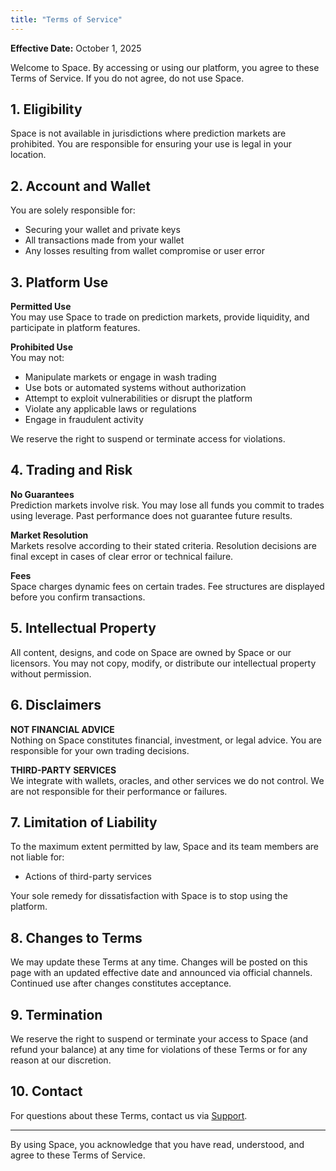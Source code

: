 ```yaml
---
title: "Terms of Service"
---
```


**Effective Date:** October 1, 2025

Welcome to Space. By accessing or using our platform, you agree to these Terms of Service. If you do not agree, do not use Space.

## 1. Eligibility

Space is not available in jurisdictions where prediction markets are prohibited. You are responsible for ensuring your use is legal in your location.

## 2. Account and Wallet

You are solely responsible for:

- Securing your wallet and private keys
- All transactions made from your wallet
- Any losses resulting from wallet compromise or user error

## 3. Platform Use

**Permitted Use**\
You may use Space to trade on prediction markets, provide liquidity, and participate in platform features.

**Prohibited Use**\
You may not:

- Manipulate markets or engage in wash trading
- Use bots or automated systems without authorization
- Attempt to exploit vulnerabilities or disrupt the platform
- Violate any applicable laws or regulations
- Engage in fraudulent activity

We reserve the right to suspend or terminate access for violations.

## 4. Trading and Risk

**No Guarantees**\
Prediction markets involve risk. You may lose all funds you commit to trades using leverage. Past performance does not guarantee future results.

**Market Resolution**\
Markets resolve according to their stated criteria. Resolution decisions are final except in cases of clear error or technical failure.

**Fees**\
Space charges dynamic fees on certain trades. Fee structures are displayed before you confirm transactions.

## 5. Intellectual Property

All content, designs, and code on Space are owned by Space or our licensors. You may not copy, modify, or distribute our intellectual property without permission.

## 6. Disclaimers

**NOT FINANCIAL ADVICE**\
Nothing on Space constitutes financial, investment, or legal advice. You are responsible for your own trading decisions.

**THIRD-PARTY SERVICES**\
We integrate with wallets, oracles, and other services we do not control. We are not responsible for their performance or failures.

## 7. Limitation of Liability

To the maximum extent permitted by law, Space and its team members are not liable for:

- Actions of third-party services

Your sole remedy for dissatisfaction with Space is to stop using the platform.

## 8. Changes to Terms

We may update these Terms at any time. Changes will be posted on this page with an updated effective date and announced via official channels. Continued use after changes constitutes acceptance.

## 9. Termination

We reserve the right to suspend or terminate your access to Space (and refund your balance) at any time for violations of these Terms or for any reason at our discretion.

## 10. Contact

For questions about these Terms, contact us via [Support](/doc/resources/support).

---

By using Space, you acknowledge that you have read, understood, and agree to these Terms of Service.